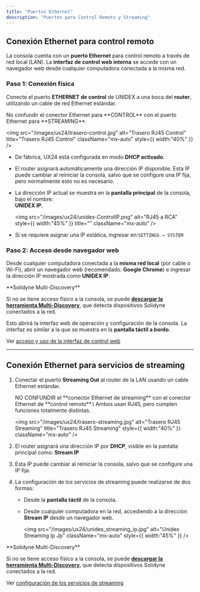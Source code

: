 ```yaml
---
title: "Puertos Ethernet"
description: "Puertos para Control Remoto y Streaming"
---
```


## Conexión Ethernet para control remoto

La consola cuenta con un **puerto Ethernet** para control remoto a través de red local (LAN).  La **interfaz de control web interna** se accede con un navegador web desde cualquier computadora conectada a la misma red.

### Paso 1: Conexión física

Conecte el puerto **ETHERNET de control** de UNIDEX a una boca del **router**, utilizando un cable de red Ethernet estándar.

<Warning>
  No confundir el conector Ethernet para **CONTROL** con el puerto Ethernet para **STREAMING**.

  <img
    src="/images/ux24/trasero-control.jpg"
    alt="Trasero RJ45 Control"
    title="Trasero RJ45 Control"
    className="mx-auto"
    style={{ width:"40%" }}
  />
</Warning>

- De fábrica, UX24 está configurada en modo **DHCP activado**.
- El router asignará automáticamente una dirección IP disponible. Esta IP puede cambiar al reiniciar la consola, salvo que se configure una IP fija, pero normalmente esto no es necesario.
- La dirección IP actual se muestra en la **pantalla principal** de la consola, bajo el nombre:\
  **UNIDEX IP.**

  <img
    src="/images/ux24/unidex-ControlIP.png"
    alt="RJ45 a RCA"
    style={{ width:"45%" }}
    title=""
    className="mx-auto"
  />
- Si se requiere asignar una IP estática, ingresar en:`SETTINGS → SYSTEM`

### **P**aso 2: Acceso desde navegador web

Desde cualquier computadora conectada a la **misma red local** (por cable o Wi-Fi), abrir un navegador web (recomendado: **Google Chrome**) e ingresar la dirección IP mostrada como **UNIDEX IP**.

<Info>
  **Solidyne Multi-Discovery**

  Si no se tiene acceso físico a la consola, se puede [**descargar la herramienta Multi-Discovery**](/es/multi-discovery), que detecta dispositivos Solidyne conectados a la red.
</Info>

Esto abrirá la interfaz web de operación y configuración de la consola. La interfaz es similar a la que se muestra en la **pantalla táctil a bordo**.


  <Icon icon="link" iconType="solid" color="#000FFF" size={22} />  Ver [acceso y uso de la interfaz de control web](/es/unidex/ux24-remote-interfaz)

---

## Conexión Ethernet para servicios de streaming

1. Conectar el puerto **Streaming Out** al router de la LAN usando un cable Ethernet estándar.

   <Warning>
     NO CONFUNDIR el **conector Ethernet de streaming** con el conector Ethernet de **control remoto**.\
     Ambos usan RJ45, pero cumplen funciones totalmente distintas.

     <img
       src="/images/ux24/trasero-streaming.jpg"
       alt="Trasero RJ45 Streaming"
       title="Trasero RJ45 Streaming"
       style={{ width:"40%" }}
       className="mx-auto"
     />
   </Warning>
2. El router asignará una dirección IP por **DHCP**, visible en la pantalla principal como: **Stream IP**
3. Esta IP puede cambiar al reiniciar la consola, salvo que se configure una IP fija.
4. La configuración de los servicios de streaming puede realizarse de dos formas:
   - Desde la **pantalla táctil** de la consola.
   - Desde cualquier computadora en la red, accediendo a la dirección **Stream IP** desde un navegador web.

     <img
       src="/images/ux24/unidex_streaming_ip.jpg"
       alt="Unidex Streaming Ip Jp"
       className="mx-auto"
       style={{ width:"45%" }}
     />

<Info>
  **Solidyne Multi-Discovery**

  Si no se tiene acceso físico a la consola, se puede [**descargar la herramienta Multi-Discovery**](/es/multi-discovery), que detecta dispositivos Solidyne conectados a la red.
</Info>

<Icon icon="link" iconType="solid" color="#000FFF" size={22} />  Ver [configuración de los servicios de streaming](/es/unidex/UNIDEX-streaming)